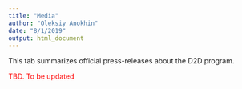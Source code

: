 ```yaml
---
title: "Media"
author: "Oleksiy Anokhin"
date: "8/1/2019"
output: html_document
---
```


This tab summarizes official press-releases about the D2D program. 

<span style="color:red">TBD. To be updated</span>



